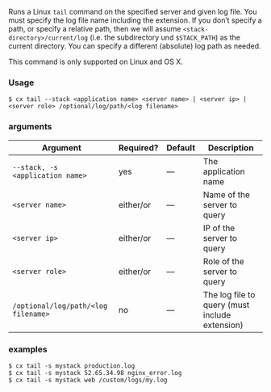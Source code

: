 Runs a Linux `tail` command on the specified server and given log file. You must specify the log file name including the extension. If you don’t specify a path, or specify a relative path, then we will assume `<stack-directory>/current/log` (i.e. the subdirectory und `$STACK_PATH`) as the current directory. You can specify a different (absolute) log path as needed.

This command is only supported on Linux and OS X.

### Usage

```shell
$ cx tail --stack <application name> <server name> | <server ip> | <server role> /optional/log/path/<log filename>
```

### arguments

| Argument | Required? | Default | Description |
|  ---  |  ---  |  ---  |  ---  |
| `--stack, -s <application name>` | yes | — | The application name |
| `<server name>` | either/or | — | Name of the server to query |
| `<server ip>` | either/or | — | IP of the server to query |
| `<server role>` | either/or | — | Role of the server to query |
| `/optional/log/path/<log filename>` | no | — | The log file to query (must include extension) |

### examples

```shell
$ cx tail -s mystack production.log
$ cx tail -s mystack 52.65.34.98 nginx_error.log
$ cx tail -s mystack web /custom/logs/my.log
```

